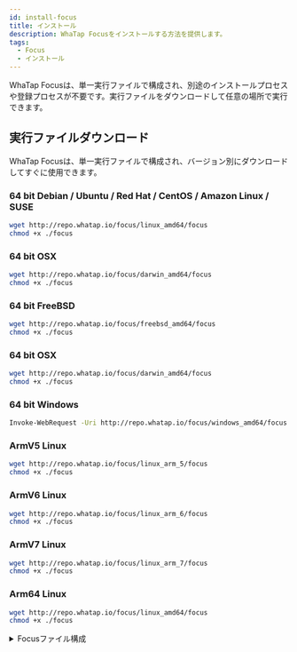```yaml
---
id: install-focus
title: インストール
description: WhaTap Focusをインストールする方法を提供します。
tags:
  - Focus
  - インストール
---
```


WhaTap Focusは、単一実行ファイルで構成され、別途のインストールプロセスや登録プロセスが不要です。実行ファイルをダウンロードして任意の場所で実行できます。

<!-- 구성 수정 필요 -->

## 実行ファイルダウンロード

WhaTap Focusは、単一実行ファイルで構成され、バージョン別にダウンロードしてすぐに使用できます。

### 64 bit Debian / Ubuntu / Red Hat / CentOS / Amazon Linux / SUSE

```bash title=SH
wget http://repo.whatap.io/focus/linux_amd64/focus
chmod +x ./focus
```

### 64 bit OSX

```bash title=SH
wget http://repo.whatap.io/focus/darwin_amd64/focus
chmod +x ./focus
```

### 64 bit FreeBSD

```bash title=SH
wget http://repo.whatap.io/focus/freebsd_amd64/focus
chmod +x ./focus
```

### 64 bit OSX

```bash title=SH
wget http://repo.whatap.io/focus/darwin_amd64/focus
chmod +x ./focus
```

### 64 bit Windows

```bash title=SH
Invoke-WebRequest -Uri http://repo.whatap.io/focus/windows_amd64/focus.exe -OutFile focus.exe
```

### ArmV5 Linux

```bash title=SH
wget http://repo.whatap.io/focus/linux_arm_5/focus
chmod +x ./focus
```

### ArmV6 Linux

```bash title=SH
wget http://repo.whatap.io/focus/linux_arm_6/focus
chmod +x ./focus
```

### ArmV7 Linux

```bash title=SH
wget http://repo.whatap.io/focus/linux_arm_7/focus
chmod +x ./focus
```

### Arm64 Linux

```bash title=SH
wget http://repo.whatap.io/focus/linux_amd64/focus
chmod +x ./focus
```

<details>
<summary>Focusファイル構成</summary>

-   **Linux / FreeBSD / OSX / Raspberry Pi OS**
    -   **focus**<br/>
          データ収集および転送プログラムです。
-   **Windows**        
    -   **focus.exe**<br/>
          データ収集および転送プログラムです。             

</details>
